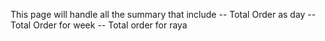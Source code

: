 This page will handle all the summary that include 
-- Total Order as day
-- Total Order for week
-- Total order for raya


